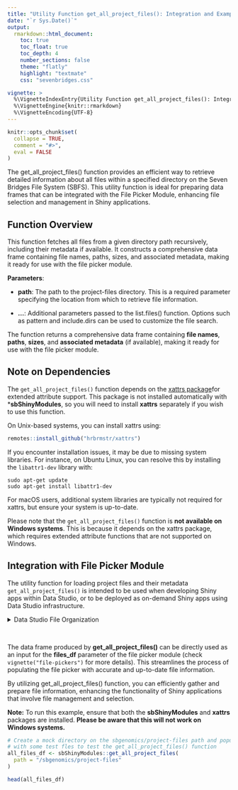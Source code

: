 ```yaml
---
title: "Utility Function get_all_project_files(): Integration and Examples"
date: "`r Sys.Date()`"
output: 
  rmarkdown::html_document:
    toc: true
    toc_float: true
    toc_depth: 4
    number_sections: false
    theme: "flatly"
    highlight: "textmate"
    css: "sevenbridges.css"

vignette: >
  %\VignetteIndexEntry{Utility Function get_all_project_files(): Integration and Examples}
  %\VignetteEngine{knitr::rmarkdown}
  %\VignetteEncoding{UTF-8}
---
```



```r
knitr::opts_chunk$set(
  collapse = TRUE,
  comment = "#>",
  eval = FALSE
)
```

The get_all_project_files() function provides an efficient way to retrieve detailed information about all files within a specified directory on the Seven Bridges File System (SBFS). This utility function is ideal for preparing data frames that can be integrated with the File Picker Module, enhancing file selection and management in Shiny applications. 


## Function Overview 


This function fetches all files from a given directory path recursively, including their metadata if available. It constructs a comprehensive data frame containing file names, paths, sizes, and associated metadata, making it ready for use with the file picker module. 


**Parameters**: 

- **path**: The path to the project-files directory. This is a required parameter specifying the location from which to retrieve file information. 

- **...**: Additional parameters passed to the list.files() function. Options such as pattern and include.dirs can be used to customize the file search. 

  
The function returns a comprehensive data frame containing **file names**, **paths**, **sizes**, and **associated metadata** (if available), making it ready for use with the file picker module. 

## Note on Dependencies 

The `get_all_project_files()` function depends on the
[xattrs package](https://github.com/hrbrmstr/xattrs)for extended attribute
support. This package is not installed automatically with ***sbShinyModules**,
so you will need to install **xattrs** separately if you wish to use this
function.

On Unix-based systems, you can install xattrs using:
```r
remotes::install_github("hrbrmstr/xattrs")
```

If you encounter installation issues, it may be due to missing system
libraries. For instance, on Ubuntu Linux, you can resolve this by installing
the `libattr1-dev` library with:
```
sudo apt-get update
sudo apt-get install libattr1-dev
```
For macOS users, additional system libraries are typically not required for
xattrs, but ensure your system is up-to-date.


Please note that the `get_all_project_files()` function is
**not available on Windows systems**. This is because it depends on the xattrs
package, which requires extended attribute functions that are not supported on
Windows.

## Integration with File Picker Module 

The utility function for loading project files and their metadata `get_all_project_files()` is intended to be used when developing Shiny apps 
within Data Studio, or to be deployed as on-demand Shiny apps using Data Studio infrastructure.

<details>
  <summary>Data Studio File Organization</summary>
  Data Studio environments (RStudio or Jupyter) come equipped with the Seven Bridges File System (SBFS) tool installed, allowing you to access their project files right from the    IDE/Data Studio. This means that project files are mounted on the local file system and can be imported into your analysis without any download or upload.  

  The mounted directory is called sbgenomics and contains these subdirectories:  
  - project-files  
  - output-files 
  - workspace 

  The `/project-files` subdirectory contains all your project files (the project from which you started the application).

  However, the `/output-files` subdirectory aims to "save" the files you wish to write/export from your analysis/application into your project; therefore, you would have "write"      permissions here. The files you store here will be exported to the project files once you stop your analysis/application.

  The `/workspace` subdirectory can serve as a working directory where you can store temporary files produced during the app execution, which you do not want to export. The
  content of this subdirectory will be saved and available the next time the app is initialized, but we strongly suggest not storing anything here.

  This means that you should assume the existence of 
  `/sbgenomics/project-files` directory which represents the mounted directory on 
  the reserved instance for running Data Studio analysis (in our case - Shiny 
  app). This directory contains all project files that can be accessed and used 
  within the app. 
</details> 
<br>


The data frame produced by **get_all_project_files()** can be directly used as an input for the **files_df** parameter of the file picker module (check `vignette("file-pickers")` for more details). This streamlines the process of populating the file picker with accurate and up-to-date file information. 

By utilizing get_all_project_files() function, you can efficiently gather and prepare file information, enhancing the functionality of Shiny applications that involve file management and selection.

**Note:** To run this example, ensure that both the **sbShinyModules** and 
**xattrs** packages are installed. 
**Please be aware that this will not work on Windows systems.**

```r
# Create a mock directory on the sbgenomics/project-files path and populate it
# with some test fles to test the get_all_project_files() function
all_files_df <- sbShinyModules::get_all_project_files(
  path = "/sbgenomics/project-files"
)

head(all_files_df)
```
